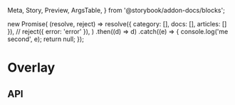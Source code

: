   Meta,
  Story,
  Preview,
  ArgsTable,
} from '@storybook/addon-docs/blocks';

  new Promise(
    (resolve, reject) =>
      resolve({ category: [], docs: [], articles: [] }),
    // reject({ error: 'error' }),
  )
    .then((d) => d)
    .catch((e) => {
      console.log('me second', e);
      return null;
    });

<Meta title="Search/Overlay" component={Overlay} />

# Overlay

<Preview>
  <Story name="Overlay">
    <Overlay searchRequest={searchRequest} />
  </Story>
</Preview>

## API

<ArgsTable of={Overlay} />
